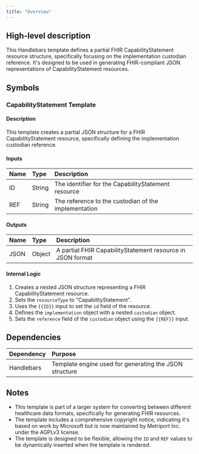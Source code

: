```yaml
---
title: "Overview"
---
```


## High-level description
This Handlebars template defines a partial FHIR CapabilityStatement resource structure, specifically focusing on the implementation custodian reference. It's designed to be used in generating FHIR-compliant JSON representations of CapabilityStatement resources.

## Symbols

### CapabilityStatement Template
#### Description
This template creates a partial JSON structure for a FHIR CapabilityStatement resource, specifically defining the implementation custodian reference.

#### Inputs
| Name | Type | Description |
|:-----|:-----|:------------|
| ID   | String | The identifier for the CapabilityStatement resource |
| REF  | String | The reference to the custodian of the implementation |

#### Outputs
| Name | Type | Description |
|:-----|:-----|:------------|
| JSON | Object | A partial FHIR CapabilityStatement resource in JSON format |

#### Internal Logic
1. Creates a nested JSON structure representing a FHIR CapabilityStatement resource.
2. Sets the `resourceType` to "CapabilityStatement".
3. Uses the `{{ID}}` input to set the `id` field of the resource.
4. Defines the `implementation` object with a nested `custodian` object.
5. Sets the `reference` field of the `custodian` object using the `{{REF}}` input.

## Dependencies
| Dependency | Purpose |
|:-----------|:--------|
| Handlebars | Template engine used for generating the JSON structure |

## Notes
- This template is part of a larger system for converting between different healthcare data formats, specifically for generating FHIR resources.
- The template includes a comprehensive copyright notice, indicating it's based on work by Microsoft but is now maintained by Metriport Inc. under the AGPLv3 license.
- The template is designed to be flexible, allowing the `ID` and `REF` values to be dynamically inserted when the template is rendered.